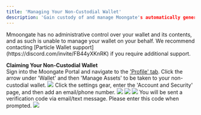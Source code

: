 ```yaml
---
title: 'Managing Your Non-Custodial Wallet'
description: 'Gain custody of and manage Moongate's automatically generated wallet.'
---
```

<Warning>
    Mmoongate has no administrative control over your wallet and its contents, and as such is unable to manage your wallet on your behalf. 
    We recommend contacting [Particle Wallet support](https://discord.com/invite/FB44yXKnRK) if you require additional support.
</Warning>

**Claiming Your Non-Custodial Wallet**
<Steps>    
    <Step title="Access your non-custodial wallet">
        Sign into the Moongate Portal and navigate to the ['Profile' tab](https://app.moongate.id/profile). 
        Click the arrow under 'Wallet' and then 'Manage Assets' to be taken to your non-custodial wallet.
        <img src="/user-guide/images/managing-wallet/manage-non-custodial-wallet/manage assets button.gif"/>
    </Step>
    <Step title="Verify your wallet via email or phone number">
        Click the settings gear, enter the 'Account and Security' page, and then add an email/phone number.
        <img src="/user-guide/images/managing-wallet/manage-non-custodial-wallet/pw setting.png"/>
        <img src="/user-guide/images/managing-wallet/manage-non-custodial-wallet/pw acct security.png"/>
        <img src="/user-guide/images/managing-wallet/manage-non-custodial-wallet/pw set email.png"/>
        You will be sent a verification code via email/text message. Please enter this code when prompted.
        <img src="/user-guide/images/managing-wallet/manage-non-custodial-wallet/pw enter code.png"/>
    </Step>
</Steps>